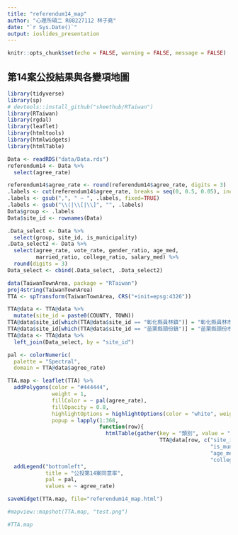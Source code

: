 ```yaml
---
title: "referendum14_map"
author: "心理所碩二 R08227112 林子堯"
date: "`r Sys.Date()`"
output: ioslides_presentation
---
```


```r
knitr::opts_chunk$set(echo = FALSE, warning = FALSE, message = FALSE)
```

## 第14案公投結果與各變項地圖


```r
library(tidyverse)
library(sp)
# devtools::install_github("sheethub/RTaiwan")
library(RTaiwan)
library(rgdal)
library(leaflet)
library(htmltools)
library(htmlwidgets)
library(htmlTable)

```


```r
Data <- readRDS("data/Data.rds")
referendum14 <- Data %>% 
  select(agree_rate)

referendum14$agree_rate <- round(referendum14$agree_rate, digits = 3)
.labels <- cut(referendum14$agree_rate, breaks = seq(0, 0.5, 0.05), include.lowest = TRUE)
.labels <- gsub(",", " ~ ", .labels, fixed=TRUE)
.labels <- gsub("\\(|\\[|\\]", "", .labels)
Data$group <- .labels
Data$site_id <- rownames(Data)

.Data_select <- Data %>% 
  select(group, site_id, is_municipality)
.Data_select2 <- Data %>% 
  select(agree_rate, vote_rate, gender_ratio, age_med, 
         married_ratio, college_ratio, salary_med) %>% 
  round(digits = 3)
Data_select <- cbind(.Data_select, .Data_select2)
```


```r
data(TaiwanTownArea, package = "RTaiwan")
proj4string(TaiwanTownArea)
TTA <- spTransform(TaiwanTownArea, CRS("+init=epsg:4326"))

TTA@data <- TTA@data %>%
  mutate(site_id = paste0(COUNTY, TOWN))
TTA@data$site_id[which(TTA@data$site_id == "彰化縣員林鎮")] = "彰化縣員林市"
TTA@data$site_id[which(TTA@data$site_id == "苗栗縣頭份鎮")] = "苗栗縣頭份市"
TTA@data <- TTA@data %>%
  left_join(Data_select, by = "site_id")

pal <- colorNumeric(
  palette = "Spectral",
  domain = TTA@data$agree_rate)
```

```r
TTA.map <- leaflet(TTA) %>%
  addPolygons(color = "#444444",
              weight = 1,
              fillColor = ~ pal(agree_rate),
              fillOpacity = 0.8,
              highlightOptions = highlightOptions(color = "white", weight = 2, bringToFront = TRUE),
              popup = lapply(1:368, 
                             function(row){
                               htmlTable(gather(key = "類別", value = "值", 
                                                TTA@data[row, c("site_id", "agree_rate", "vote_rate",
                                                                "is_municipality", "gender_ratio",
                                                                "age_med", "married_ratio",
                                                                "college_ratio", "salary_med")]))})) %>%
  addLegend("bottomleft",
            title = "公投第14案同意率",
            pal = pal,
            values = ~ agree_rate)
```


```r
saveWidget(TTA.map, file="referendum14_map.html")

#mapview::mapshot(TTA.map, "test.png")

#TTA.map
```